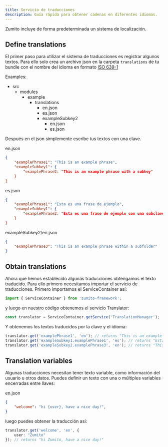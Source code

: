 ```yaml
---
title: Servicio de traducciones
description: Guía rápida para obtener cadenas en diferentes idiomas.
---
```



Zumito incluye de forma predeterminada un sistema de localización.

## Define translations
El primer paso para utilizar el sistema de traducciones es registrar algunos textos. Para ello solo crea un archivo json en la carpeta `translations` de tu bundle con el nombre del idioma en formato <a href="https://en.wikipedia.org/wiki/ISO_639-1">ISO 639-1</a>

Examples:
<FileTree>
- src
  - modules
    - example
        - translations
            - en.json
            - es.json
            - exampleSubkey2
                - en.json
                - es.json
</FileTree>

Después en el json simplemente escribe tus textos con una clave.

en.json
```json
{
    "examplePhrase1": "This is an example phrase",
    "exampleSubkey1": {
        "examplePhrase2: "This is an example phrase with a subkey"
    }
}
```

es.json
```json
{
    "examplePhrase1": "Esta es una frase de ejemplo",
    "exampleSubkey1": {
        "examplePhrase2: "Esta es una frase de ejemplo con una subclave"
    }
}
```

exampleSubkey2/en.json
```json
{
    "examplePhrase3": "This is an example phrase within a subfolder"
}
```

## Obtain translations
Ahora que hemos establecido algunas traducciones obtengamos el texto traducido.
Para ello primero necesitamos importar el servicio de traducciones. Primero importamos el ServiceContainer así:
```ts
import { ServiceContainer } from 'zumito-framework';
```

y luego en nuestro código obtenemos el servicio Translator:
```ts
const translator = ServiceContainer.getService('TranslationManager');
```

Y obtenemos los textos traducidos por la clave y el idioma:
```ts
translator.get('examplePhrase1', 'en'); // returns "This is an example phrase"
translator.get('exampleSubkey1.examplePhrase1', 'es'); // returns "Esta es una frase de ejemplo con una subclave"
translator.get('exampleSubkey2.examplePhrase3', 'en'); // returns "This is an example phrase within a subfolder"
```

## Translation variables
Algunas traducciones necesitan tener texto variable, como información del usuario u otros datos.
Puedes definir un texto con una o múltiples variables encerradas entre llaves:

en.json
```json
{
    "welcome": "hi {user}, have a nice day!",
}
```

luego puedes obtener la traducción así:
```ts
translator.get('welcome', 'en', {
    user: "Zumito"
}); // returns "hi Zumito, have a nice day!"
```
